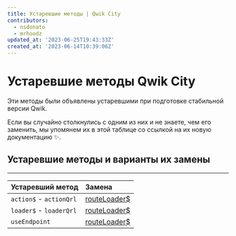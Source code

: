 ```yaml
---
title: Устаревшие методы | Qwik City
contributors:
  - nsdonato
  - mrhoodz
updated_at: '2023-06-25T19:43:33Z'
created_at: '2023-06-14T10:39:06Z'
---
```


# Устаревшие методы Qwik City

Эти методы были объявлены устаревшими при подготовке стабильной версии Qwik.

Если вы случайно столкнулись с одним из них и не знаете, чем его заменить, мы упомянем их в этой таблице со ссылкой на их новую документацию ✨.

## Устаревшие методы и варианты их замены

---

| Устаревший метод | Замена |
| :-- | :-- |
| `action$` - `actionQrl` | [routeLoader$](../route-loader/#routeloader) |
| `loader$` - `loaderQrl` | [routeLoader$](../route-loader/#routeloader) |
| `useEndpoint ` | [routeLoader$](../route-loader/#routeloader) |
